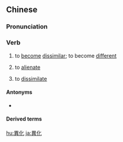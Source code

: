==Chinese==
{{zh-forms|s=异化}}
{{zh-wp}}

===Pronunciation===
{{zh-pron
|m=yìhuà
|c=ji6 faa3
|cat=v
}}

===Verb===
{{zh-verb}}

# to [[become]] [[dissimilar]]; to become [[different]]
# {{lb|zh|philosophy}} to [[alienate]]
# {{lb|zh|linguistics}} to [[dissimilate]]

====Antonyms====
* {{zh-l|同化}}

====Derived terms====
{{zh-der|異化作用}}

[[hu:異化]]
[[ja:異化]]